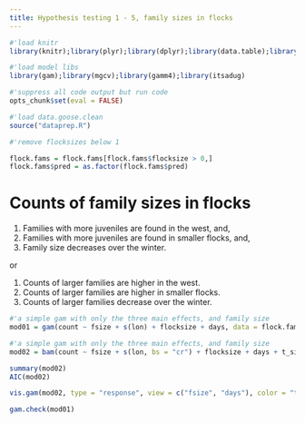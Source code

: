 ```yaml
---
title: Hypothesis testing 1 - 5, family sizes in flocks
---
```

```r
#'load knitr
library(knitr);library(plyr);library(dplyr);library(data.table);library(purrr);library(ggplot2)

#'load model libs
library(gam);library(mgcv);library(gamm4);library(itsadug)

#'suppress all code output but run code
opts_chunk$set(eval = FALSE)
```

```r
#'load data.goose.clean
source("dataprep.R")

#'remove flocksizes below 1

flock.fams = flock.fams[flock.fams$flocksize > 0,]
flock.fams$pred = as.factor(flock.fams$pred)
```

# Counts of family sizes in flocks

1. Families with more juveniles are found in the west, and, 
2. Families with more juveniles are found in smaller flocks, and,
3. Family size decreases over the winter.

or

1. Counts of larger families are higher in the west.
2. Counts of larger families are higher in smaller flocks.
3. Counts of larger families decrease over the winter.

```r
#'a simple gam with only the three main effects, and family size
mod01 = gam(count ~ fsize + s(lon) + flocksize + days, data = flock.fams, family = poisson)
```

```r
#'a simple gam with only the three main effects, and family size
mod02 = bam(count ~ fsize + s(lon, bs = "cr") + flocksize + days + t_since_in + t_to_out + s(pred, bs = "re") + s(flockid, bs = "re") + s(Breeding_year, bs = "re") + s(Observer, bs = "re") + s(Food_type, bs = "re"), data = flock.fams, family = poisson)
```

```r
summary(mod02)
AIC(mod02)

vis.gam(mod02, type = "response", view = c("fsize", "days"), color = "terrain", theta = 45)

gam.check(mod01)
```


